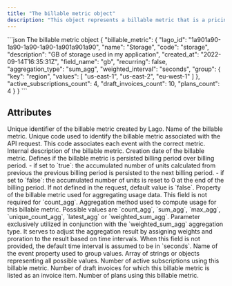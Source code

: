 ```yaml
---
title: "The billable metric object"
description: "This object represents a billable metric that is a pricing component of your application."
---
```


<RequestExample>
```json The billable metric object
{
  "billable_metric": {
    "lago_id": "1a901a90-1a90-1a90-1a90-1a901a901a90",
    "name": "Storage",
    "code": "storage",
    "description": "GB of storage used in my application",
    "created_at": "2022-09-14T16:35:31Z",
    "field_name": "gb",
    "recurring": false,
    "aggregation_type": "sum_agg",
    "weighted_interval": "seconds",
    "group": {
      "key": "region",
      "values": [
        "us-east-1",
        "us-east-2",
        "eu-west-1"
      ]
    },
    "active_subscriptions_count": 4,
    "draft_invoices_count": 10,
    "plans_count": 4
  }
}
```
</RequestExample>

## Attributes

<ResponseField name="billable_metric" type="object">
  <Expandable title="object"  defaultOpen="true">
    <ResponseField name="lago_id" type="string" required>
      Unique identifier of the billable metric created by Lago.
    </ResponseField>
    <ResponseField name="name" type="string" required>
      Name of the billable metric.
    </ResponseField>
    <ResponseField name="code" type="string" required>
      Unique code used to identify the billable metric associated with the API
      request. This code associates each event with the correct metric.
    </ResponseField>
    <ResponseField name="description" type="string | null">
      Internal description of the billable metric.
    </ResponseField>
    <ResponseField name="created_at" type="string" required>
      Creation date of the billable metric.
    </ResponseField>
    <ResponseField name="recurring" type="boolean" required>
      Defines if the billable metric is persisted billing period over billing period.
      - if set to `true`: the accumulated number of units calculated from previous the previous billing period is persisted to the next billing period.
      - if set to `false`: the accumulated number of units is reset to 0 at the end of the billing period.
      If not defined in the request, default value is `false`. 
    </ResponseField>
    <ResponseField name="field_name" type="string | null">
      Property of the billable metric used for aggregating usage data. This
      field is not required for `count_agg`.
    </ResponseField>
    <ResponseField name="aggregation_type" type="enum<string>" required>
      Aggregation method used to compute usage for this billable metric.
      Possible values are `count_agg`, `sum_agg`, `max_agg`, `unique_count_agg`, `latest_agg` or `weighted_sum_agg`.
    </ResponseField>
    <ResponseField name="weighted_interval" type="string">
      Parameter exclusively utilized in conjunction with the `weighted_sum_agg` aggregation type. 
      It serves to adjust the aggregation result by assigning weights and proration to the result based on time intervals. 
      When this field is not provided, the default time interval is assumed to be in `seconds`.
    </ResponseField>
    <ResponseField name="group" type="object">
      <Expandable title="object">
        <ResponseField name="key" type="string" required>
          Name of the event property used to group values.
        </ResponseField>
        <ResponseField name="values" type="array" required>
          Array of strings or objects representing all possible values.
        </ResponseField>
      </Expandable>
    </ResponseField>
    <ResponseField name="active_subscriptions_count" type="integer" required>
      Number of active subscriptions using this billable metric.
    </ResponseField>
    <ResponseField name="draft_invoices_count" type="integer" required>
      Number of draft invoices for which this billable metric is listed as an
      invoice item.
    </ResponseField>
    <ResponseField name="plans_count" type="integer" required>
      Number of plans using this billable metric.
    </ResponseField>
  </Expandable>
</ResponseField>
